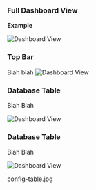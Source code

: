 ### Full Dashboard View

**Example**

<img
  className="block dark:block"
  src="/images/db-details/full.jpg"
  alt="Dashboard View"
/>  

### Top Bar

Blah blah 
<img
  className="block dark:block"
  src="/images/db-details/top-bar.jpg"
  alt="Dashboard View"
/> 

### Database Table

Blah Blah

<img
  className="block dark:block"
  src="/images/db-details/table.jpg"
  alt="Dashboard View"
/> 

### Database Table

Blah Blah

<img
  className="block dark:block"
  src="/images/db-details/table.jpg"
  alt="Dashboard View"
/> 


config-table.jpg